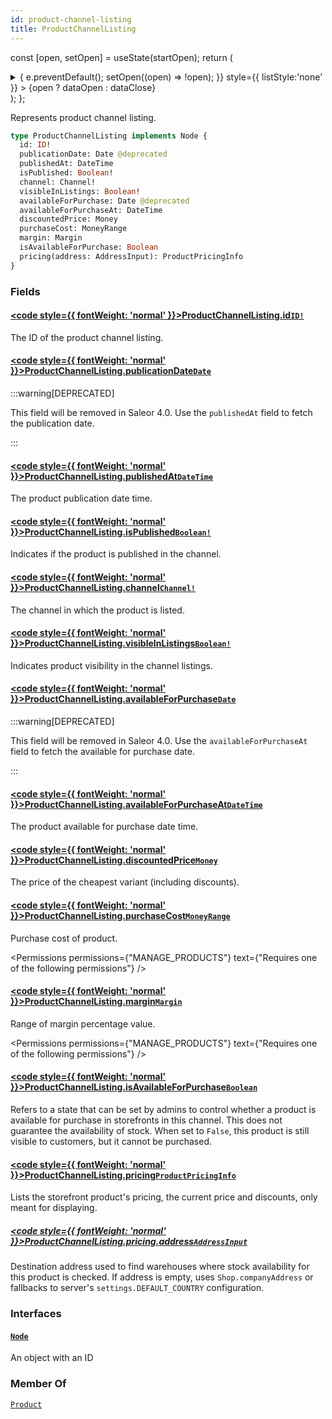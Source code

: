 ```yaml
---
id: product-channel-listing
title: ProductChannelListing
---
```






const [open, setOpen] = useState(startOpen);
return (
<details {...(open ? { open: true } : {})} className="details" style={{ border:'none', boxShadow:'none', background:'var(--ifm-background-color)' }}>
<summary
onClick={(e) => {
e.preventDefault();
setOpen((open) => !open);
}}
style={{ listStyle:'none' }} >
{open ? dataOpen : dataClose}
</summary>
{open && children}
</details>
);
};

Represents product channel listing.

```graphql
type ProductChannelListing implements Node {
  id: ID!
  publicationDate: Date @deprecated
  publishedAt: DateTime
  isPublished: Boolean!
  channel: Channel!
  visibleInListings: Boolean!
  availableForPurchase: Date @deprecated
  availableForPurchaseAt: DateTime
  discountedPrice: Money
  purchaseCost: MoneyRange
  margin: Margin
  isAvailableForPurchase: Boolean
  pricing(address: AddressInput): ProductPricingInfo
}
```

### Fields

#### [<code style={{ fontWeight: 'normal' }}>ProductChannelListing.<b>id</b></code>](#)<Bullet />[`ID!`](../../../api-reference/miscellaneous/scalars/id.mdx) <Badge class="badge badge--secondary" text="non-null"/> <Badge class="badge badge--secondary" text="scalar"/> <Badge class="badge badge--secondary" text="miscellaneous"/>

The ID of the product channel listing.

#### [<code style={{ fontWeight: 'normal' }}>ProductChannelListing.<b>publicationDate</b></code>](#)<Bullet />[`Date`](../../../api-reference/miscellaneous/scalars/date.mdx) <Badge class="badge badge--deprecated badge--secondary" text="deprecated"/> <Badge class="badge badge--secondary" text="scalar"/> <Badge class="badge badge--secondary" text="miscellaneous"/>

:::warning[DEPRECATED]

This field will be removed in Saleor 4.0. Use the `publishedAt` field to fetch the publication date.

:::

#### [<code style={{ fontWeight: 'normal' }}>ProductChannelListing.<b>publishedAt</b></code>](#)<Bullet />[`DateTime`](../../../api-reference/miscellaneous/scalars/date-time.mdx) <Badge class="badge badge--secondary" text="scalar"/> <Badge class="badge badge--secondary" text="miscellaneous"/>

The product publication date time.


<Badge text="Added in Saleor 3.3" class="badge badge--secondary margin-bottom--sm" />


#### [<code style={{ fontWeight: 'normal' }}>ProductChannelListing.<b>isPublished</b></code>](#)<Bullet />[`Boolean!`](../../../api-reference/miscellaneous/scalars/boolean.mdx) <Badge class="badge badge--secondary" text="non-null"/> <Badge class="badge badge--secondary" text="scalar"/> <Badge class="badge badge--secondary" text="miscellaneous"/>

Indicates if the product is published in the channel.

#### [<code style={{ fontWeight: 'normal' }}>ProductChannelListing.<b>channel</b></code>](#)<Bullet />[`Channel!`](../../../api-reference/channels/objects/channel.mdx) <Badge class="badge badge--secondary" text="non-null"/> <Badge class="badge badge--secondary" text="object"/> <Badge class="badge badge--secondary" text="channels"/>

The channel in which the product is listed.

#### [<code style={{ fontWeight: 'normal' }}>ProductChannelListing.<b>visibleInListings</b></code>](#)<Bullet />[`Boolean!`](../../../api-reference/miscellaneous/scalars/boolean.mdx) <Badge class="badge badge--secondary" text="non-null"/> <Badge class="badge badge--secondary" text="scalar"/> <Badge class="badge badge--secondary" text="miscellaneous"/>

Indicates product visibility in the channel listings.

#### [<code style={{ fontWeight: 'normal' }}>ProductChannelListing.<b>availableForPurchase</b></code>](#)<Bullet />[`Date`](../../../api-reference/miscellaneous/scalars/date.mdx) <Badge class="badge badge--deprecated badge--secondary" text="deprecated"/> <Badge class="badge badge--secondary" text="scalar"/> <Badge class="badge badge--secondary" text="miscellaneous"/>

:::warning[DEPRECATED]

This field will be removed in Saleor 4.0. Use the `availableForPurchaseAt` field to fetch the available for purchase date.

:::

#### [<code style={{ fontWeight: 'normal' }}>ProductChannelListing.<b>availableForPurchaseAt</b></code>](#)<Bullet />[`DateTime`](../../../api-reference/miscellaneous/scalars/date-time.mdx) <Badge class="badge badge--secondary" text="scalar"/> <Badge class="badge badge--secondary" text="miscellaneous"/>

The product available for purchase date time.


<Badge text="Added in Saleor 3.3" class="badge badge--secondary margin-bottom--sm" />


#### [<code style={{ fontWeight: 'normal' }}>ProductChannelListing.<b>discountedPrice</b></code>](#)<Bullet />[`Money`](../../../api-reference/miscellaneous/objects/money.mdx) <Badge class="badge badge--secondary" text="object"/> <Badge class="badge badge--secondary" text="miscellaneous"/>

The price of the cheapest variant (including discounts).

#### [<code style={{ fontWeight: 'normal' }}>ProductChannelListing.<b>purchaseCost</b></code>](#)<Bullet />[`MoneyRange`](../../../api-reference/miscellaneous/objects/money-range.mdx) <Badge class="badge badge--secondary" text="object"/> <Badge class="badge badge--secondary" text="miscellaneous"/>

Purchase cost of product.


<Permissions permissions={"MANAGE_PRODUCTS"} text={"Requires one of the following permissions"} />


#### [<code style={{ fontWeight: 'normal' }}>ProductChannelListing.<b>margin</b></code>](#)<Bullet />[`Margin`](../../../api-reference/products/objects/margin.mdx) <Badge class="badge badge--secondary" text="object"/> <Badge class="badge badge--secondary" text="products"/>

Range of margin percentage value.


<Permissions permissions={"MANAGE_PRODUCTS"} text={"Requires one of the following permissions"} />


#### [<code style={{ fontWeight: 'normal' }}>ProductChannelListing.<b>isAvailableForPurchase</b></code>](#)<Bullet />[`Boolean`](../../../api-reference/miscellaneous/scalars/boolean.mdx) <Badge class="badge badge--secondary" text="scalar"/> <Badge class="badge badge--secondary" text="miscellaneous"/>

Refers to a state that can be set by admins to control whether a product is available for purchase in storefronts in this channel. This does not guarantee the availability of stock. When set to `False`, this product is still visible to customers, but it cannot be purchased.

#### [<code style={{ fontWeight: 'normal' }}>ProductChannelListing.<b>pricing</b></code>](#)<Bullet />[`ProductPricingInfo`](../../../api-reference/products/objects/product-pricing-info.mdx) <Badge class="badge badge--secondary" text="object"/> <Badge class="badge badge--secondary" text="products"/>

Lists the storefront product's pricing, the current price and discounts, only meant for displaying.

##### [<code style={{ fontWeight: 'normal' }}>ProductChannelListing.pricing.<b>address</b></code>](#)<Bullet />[`AddressInput`](../../../api-reference/miscellaneous/inputs/address-input.mdx) <Badge class="badge badge--secondary" text="input"/> <Badge class="badge badge--secondary" text="miscellaneous"/>

Destination address used to find warehouses where stock availability for this product is checked. If address is empty, uses `Shop.companyAddress` or fallbacks to server's `settings.DEFAULT_COUNTRY` configuration.

### Interfaces

#### [`Node`](../../../api-reference/miscellaneous/interfaces/node.mdx) <Badge class="badge badge--secondary" text="interface"/> <Badge class="badge badge--secondary" text="miscellaneous"/>

An object with an ID

### Member Of

[`Product`](../../../api-reference/products/objects/product.mdx) <Badge class="badge badge--secondary" text="object"/>

